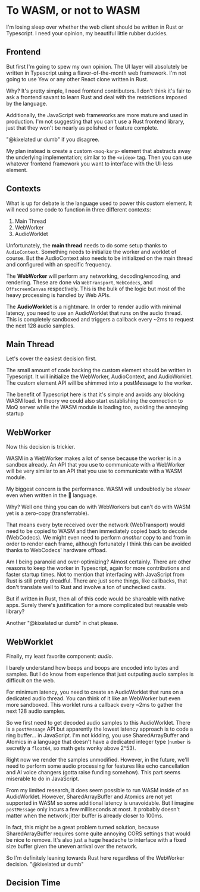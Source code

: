 # To WASM, or not to WASM
I'm losing sleep over whether the web client should be written in Rust or Typescript.
I need your opinion, my beautiful little rubber duckies.

## Frontend
But first I'm going to spew my own opinion.
The UI layer will absolutely be written in Typescript using a flavor-of-the-month web framework.
I'm not going to use Yew or any other React clone written in Rust.

Why?
It's pretty simple, I need frontend contributors.
I don't think it's fair to ask a frontend savant to learn Rust and deal with the restrictions imposed by the language.

Additionally, the JavaScript web frameworks are more mature and used in production.
I'm not suggesting that you can't use a Rust frontend library, just that they won't be nearly as polished or feature complete.

"@kixelated ur dumb" if you disagree.

My plan instead is create a custom `<moq-karp>` element that abstracts away the underlying implementation; similar to the `<video>` tag.
Then you can use whatever frontend framework you want to interface with the UI-less element.

## Contexts
What is up for debate is the language used to power this custom element.
It will need some code to function in three different contexts:

1. Main Thread
2. WebWorker
3. AudioWorklet

Unfortunately, the **main thread** needs to do some setup thanks to `AudioContext`.
Something needs to initialize the worker and worklet of course.
But the AudioContext also needs to be initialized on the main thread and configured with an specific frequency.

The **WebWorker** will perform any networking, decoding/encoding, and rendering.
These are done via `WebTransport`, `WebCodecs`, and `OffscreenCanvas` respectively.
This is the bulk of the logic but most of the heavy processing is handled by Web APIs.

The **AudioWorklet** is a nightmare.
In order to render audio with minimal latency, you need to use an AudioWorklet that runs on the audio thread.
This is completely sandboxed and triggers a callback every ~2ms to request the next 128 audio samples.

## Main Thread 
Let's cover the easiest decision first.

The small amount of code backing the custom element should be written in Typescript.
It will initialize the WebWorker, AudioContext, and AudioWorklet.
The custom element API will be shimmed into a postMessage to the worker.

The benefit of Typescript here is that it's simple and avoids any blocking WASM load.
In theory we could also start establishing the connection to MoQ server while the WASM module is loading too, avoiding the annoying startup

## WebWorker
Now this decision is trickier.

WASM in a WebWorker makes a lot of sense because the worker is in a sandbox already.
An API that you use to communicate with a WebWorker will be very similar to an API that you use to communicate with a WASM module.

My biggest concern is the performance.
WASM will undoubtedly be *slower* even when written in the 🦀 language.

Why?
Well one thing you can do with WebWorkers but can't do with WASM yet is a zero-copy (transferrable).

That means every byte received over the network (WebTransport) would need to be copied to WASM and then immediately copied back to decode (WebCodecs).
We might even need to perform *another* copy to and from in order to render each frame, although fortunately I think this can be avoided thanks to WebCodecs' hardware offload.

Am I being paranoid and over-optimizing?
Almost certainly.
There are other reasons to keep the worker in Typescript, again for more contributions and faster startup times.
Not to mention that interfacing with JavaScript from Rust is still pretty dreadful.
There are just some things, like callbacks, that don't translate well to Rust and involve a ton of unchecked casts.

But if written in Rust, then all of this code would be shareable with native apps.
Surely there's justification for a more complicated but reusable web library?

Another "@kixelated ur dumb" in chat please.

## WebWorklet
Finally, my least favorite component: *audio*.

I barely understand how beeps and boops are encoded into bytes and samples.
But I do know from experience that just outputing audio samples is difficult on the web.

For minimum latency, you need to create an AudioWorklet that runs on a dedicated audio thread.
You can think of it like an WebWorker but even more sandboxed.
This worklet runs a callback every ~2ms to gather the next 128 audio samples.

So we first need to get decoded audio samples to this AudioWorklet.
There is a `postMessage` API but apparently the lowest latency approach is to code a ring buffer... in JavaScript.
I'm not kidding, you use SharedArrayBuffer and Atomics in a language that doesn't have a dedicated integer type (`number` is secretly a `float64`, so math gets wonky above 2^53).

Right now we render the samples unmodified.
However, in the future, we'll need to perform some audio processing for features like echo cancellation and AI voice changers (gotta raise funding somehow).
This part seems miserable to do in JavaScript.

From my limited research, it does seem possible to run WASM inside of an AudioWorklet.
However, SharedArrayBuffer and Atomics are not yet supported in WASM so some additional latency is unavoidable.
But I imagine `postMessage` only incurs a few milliseconds at most.
It probably doesn't matter when the network jitter buffer is already closer to 100ms.

In fact, this might be a great problem turned solution, because SharedArrayBuffer requires some quite annoying CORS settings that would be nice to remove.
It's also just a huge headache to interface with a fixed size buffer given the uneven arrival over the network.

So I'm definitely leaning towards Rust here regardless of the WebWorker decision.
"@kixelated ur dumb"

## Decision Time
